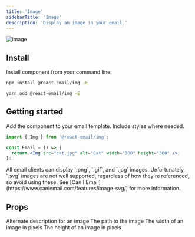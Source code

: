 ```yaml
---
title: 'Image'
sidebarTitle: 'Image'
description: 'Display an image in your email.'
---
```



<img className="rounded-md" src="/docs/images/components/img.png" alt="image" />

## Install

Install component from your command line.

<CodeGroup>

```sh npm
npm install @react-email/img -E
```

```sh yarn
yarn add @react-email/img -E
```

</CodeGroup>

## Getting started

Add the component to your email template. Include styles where needed.

```jsx
import { Img } from '@react-email/img';

const Email = () => {
  return <Img src="cat.jpg" alt="Cat" width="300" height="300" />;
};
```

<Tip>
  All email clients can display `.png`, `.gif`, and `.jpg` images.
  Unfortunately, `.svg` images are not well supported, regardless of how they're
  referenced, so avoid using these. See [Can I
  Email](https://www.caniemail.com/features/image-svg/) for more information.
</Tip>

## Props

<ResponseField name="alt" type="string">
  Alternate description for an image
</ResponseField>

<ResponseField name="src" type="string">
  The path to the image
</ResponseField>

<ResponseField name="width" type="string">
  The width of an image in pixels
</ResponseField>

<ResponseField name="height" type="string">
  The height of an image in pixels
</ResponseField>

<Support />
